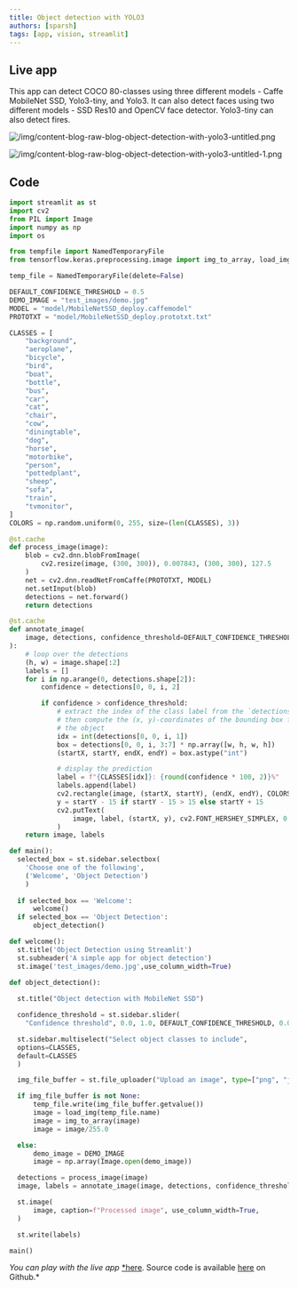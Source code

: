 ```yaml
---
title: Object detection with YOLO3
authors: [sparsh]
tags: [app, vision, streamlit]
---
```


## Live app

This app can detect COCO 80-classes using three different models - Caffe MobileNet SSD, Yolo3-tiny, and Yolo3. It can also detect faces using two different models - SSD Res10 and OpenCV face detector.  Yolo3-tiny can also detect fires.

![/img/content-blog-raw-blog-object-detection-with-yolo3-untitled.png](/img/content-blog-raw-blog-object-detection-with-yolo3-untitled.png)

![/img/content-blog-raw-blog-object-detection-with-yolo3-untitled-1.png](/img/content-blog-raw-blog-object-detection-with-yolo3-untitled-1.png)

## Code

```python
import streamlit as st
import cv2
from PIL import Image
import numpy as np
import os

from tempfile import NamedTemporaryFile
from tensorflow.keras.preprocessing.image import img_to_array, load_img

temp_file = NamedTemporaryFile(delete=False)

DEFAULT_CONFIDENCE_THRESHOLD = 0.5
DEMO_IMAGE = "test_images/demo.jpg"
MODEL = "model/MobileNetSSD_deploy.caffemodel"
PROTOTXT = "model/MobileNetSSD_deploy.prototxt.txt"

CLASSES = [
    "background",
    "aeroplane",
    "bicycle",
    "bird",
    "boat",
    "bottle",
    "bus",
    "car",
    "cat",
    "chair",
    "cow",
    "diningtable",
    "dog",
    "horse",
    "motorbike",
    "person",
    "pottedplant",
    "sheep",
    "sofa",
    "train",
    "tvmonitor",
]
COLORS = np.random.uniform(0, 255, size=(len(CLASSES), 3))

@st.cache
def process_image(image):
    blob = cv2.dnn.blobFromImage(
        cv2.resize(image, (300, 300)), 0.007843, (300, 300), 127.5
    )
    net = cv2.dnn.readNetFromCaffe(PROTOTXT, MODEL)
    net.setInput(blob)
    detections = net.forward()
    return detections

@st.cache
def annotate_image(
    image, detections, confidence_threshold=DEFAULT_CONFIDENCE_THRESHOLD
):
    # loop over the detections
    (h, w) = image.shape[:2]
    labels = []
    for i in np.arange(0, detections.shape[2]):
        confidence = detections[0, 0, i, 2]

        if confidence > confidence_threshold:
            # extract the index of the class label from the `detections`,
            # then compute the (x, y)-coordinates of the bounding box for
            # the object
            idx = int(detections[0, 0, i, 1])
            box = detections[0, 0, i, 3:7] * np.array([w, h, w, h])
            (startX, startY, endX, endY) = box.astype("int")

            # display the prediction
            label = f"{CLASSES[idx]}: {round(confidence * 100, 2)}%"
            labels.append(label)
            cv2.rectangle(image, (startX, startY), (endX, endY), COLORS[idx], 2)
            y = startY - 15 if startY - 15 > 15 else startY + 15
            cv2.putText(
                image, label, (startX, y), cv2.FONT_HERSHEY_SIMPLEX, 0.5, COLORS[idx], 2
            )
    return image, labels

def main():
  selected_box = st.sidebar.selectbox(
    'Choose one of the following',
    ('Welcome', 'Object Detection')
    )
    
  if selected_box == 'Welcome':
      welcome()
  if selected_box == 'Object Detection':
      object_detection() 

def welcome():
  st.title('Object Detection using Streamlit')
  st.subheader('A simple app for object detection')
  st.image('test_images/demo.jpg',use_column_width=True)

def object_detection():
  
  st.title("Object detection with MobileNet SSD")

  confidence_threshold = st.sidebar.slider(
    "Confidence threshold", 0.0, 1.0, DEFAULT_CONFIDENCE_THRESHOLD, 0.05)

  st.sidebar.multiselect("Select object classes to include",
  options=CLASSES,
  default=CLASSES
  )

  img_file_buffer = st.file_uploader("Upload an image", type=["png", "jpg", "jpeg"])

  if img_file_buffer is not None:
      temp_file.write(img_file_buffer.getvalue())
      image = load_img(temp_file.name)
      image = img_to_array(image)
      image = image/255.0

  else:
      demo_image = DEMO_IMAGE
      image = np.array(Image.open(demo_image))

  detections = process_image(image)
  image, labels = annotate_image(image, detections, confidence_threshold)

  st.image(
      image, caption=f"Processed image", use_column_width=True,
  )

  st.write(labels)

main()
```

*You can play with the live app* [*here](https://share.streamlit.io/sparsh-ai/streamlit-489fbbb7/app.py). Source code is available [here](https://github.com/sparsh-ai/streamlit-5a407279/tree/master) on Github.*